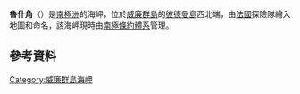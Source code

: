 {{coord|65|10|S|64|11|W|display=title}}

'''魯什角'''（{{lang-en|Rouch Point}}）是[[南極洲|南極洲]]的海岬，位於[[威廉群島|威廉群島]]的[[彼德曼島|彼德曼島]]西北端，由[[法國|法國]]探險隊繪入地圖和命名，該海岬現時由[[南極條約體系|南極條約體系]]管理。

==參考資料==
{{usgs-gazetteer}}

{{DEFAULTSORT:Rouch Point}}
[[Category:威廉群島海岬|Category:威廉群島海岬]]


{{WilhelmArchipelago-geo-stub}}